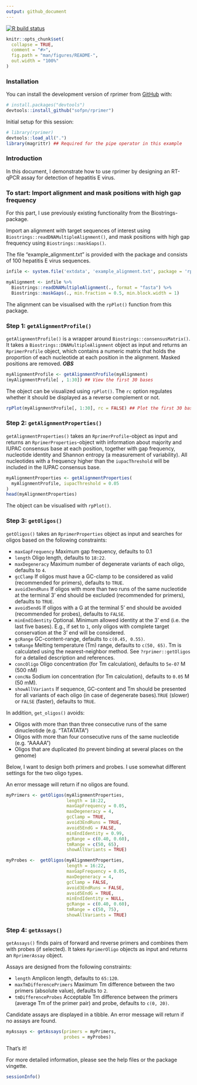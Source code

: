 ```yaml
---
output: github_document
---
```


<!-- README.md is generated from README.Rmd. Please edit that file -->

  <!-- badges: start -->
  [![R build status](https://github.com/sofpn/rprimer/workflows/R-CMD-check/badge.svg)](https://github.com/sofpn/rprimer/actions)
  <!-- badges: end -->

```r
knitr::opts_chunk$set(
  collapse = TRUE,
  comment = "#>",
  fig.path = "man/figures/README-",
  out.width = "100%"
)
```

### Installation

You can install the development version of rprimer 
from [GitHub](https://github.com/) with:

  ``` r
# install.packages("devtools")
devtools::install_github("sofpn/rprimer")
```
Initial setup for this session: 

``` r
# library(rprimer)
devtools::load_all(".")
library(magrittr) ## Required for the pipe operator in this example
```

### Introduction 

In this document, I demonstrate how to use rprimer by designing an RT-qPCR assay 
for detection of hepatitis E virus. 

### To start: Import alignment and mask positions with high gap frequency

For this part, I use previously existing functionality from the Biostrings-package. 

Import an alignment with target sequences of interest using 
`Biostrings::readDNAMultipleAlignment()`, and mask positions with high gap frequency
using `Biostrings::maskGaps()`.

The file "example_alignment.txt" is provided with the package and consists of 100
hepatitis E virus sequences. 

```r
infile <- system.file('extdata', 'example_alignment.txt', package = 'rprimer')

myAlignment <- infile %>%
  Biostrings::readDNAMultipleAlignment(., format = "fasta") %>%
  Biostrings::maskGaps(., min.fraction = 0.5, min.block.width = 1)
```

The alignment can be visualised with the `rpPlot()` function from this package.

### Step 1: `getAlignmentProfile()` 

`getAlignmentProfile()` is a wrapper around `Biostrings::consensusMatrix()`. 
It takes a `Biostrings::DNAMultipleAlignment` object as input and returns 
an `RprimerProfile` object, which contains a numeric matrix that 
holds the proportion of each nucleotide at each position in the alignment. 
Masked positions are removed. ***OBS*** 

```r
myAlignmentProfile <- getAlignmentProfile(myAlignment)
(myAlignmentProfile[ , 1:30]) ## View the first 30 bases 
```

The object can be visualized using `rpPlot()`. 
The `rc` option regulates whether it
should be displayed as a reverse complement or not. 

```r
rpPlot(myAlignmentProfile[, 1:30], rc = FALSE) ## Plot the first 30 bases 
```

### Step 2: `getAlignmentProperties()`

`getAlignmentProperties()` takes an `RprimerProfile`-object as input and 
returns an `RprimerProperties`-object with information about majority and IUPAC
consensus base at each position, together with gap frequency, 
nucleotide identity and Shannon entropy (a measurement of variability). All 
nucleotides with a frequency higher than the `iupacThreshold` will be 
included in the IUPAC consensus base. 

```r
myAlignmentProperties <- getAlignmentProperties(
  myAlignmentProfile, iupacThreshold = 0.05 
)
head(myAlignmentProperties)
```
The object can be visualised with `rpPlot()`. 

### Step 3: `getOligos()`

`getOligos()` takes an `RprimerProperties` object as input and searches 
for oligos based on the following constraints: 

* `maxGapFrequency` Maximum gap frequency, defaults to 0.1 
* `length` Oligo length, defaults to `18:22`.
* `maxDegeneracy` Maximum number of degenerate variants of each oligo, 
defaults to `4`. 
* `gcClamp` If oligos must have a GC-clamp to be considered as valid
(recommended for primers), defaults to `TRUE`. 
* `avoid3endRuns` If oligos with more than two runs of the same nucleotide at 
the terminal 3' end should be excluded (recommended for primers), 
defaults to `TRUE`.
* `avoid5endG` If oligos with a G at the terminal 5' end should be avoided 
(recommended for probes), defaults to `FALSE`.
* `minEndIdentity` Optional. Minimum allowed identity at the 3' end 
(i.e. the last five bases). E.g., if set to `1`, only oligos with complete 
target conservation at the 3' end will be considered.
* `gcRange` GC-content-range, defaults to `c(0.45, 0.55)`.
* `tmRange` Melting temperature (Tm) range, defaults to `c(50, 65)`. 
Tm is calculated using the nearest-neighbor method. See `?rprimer::getOligos` 
for a detailed description and references.
* `concOligo` Oligo concentration (for Tm calculation), 
defaults to `5e-07` M (500 nM)
* `concNa` Sodium ion concentration (for Tm calculation), 
defaults to `0.05` M (50 mM).
* `showAllVariants` If sequence, GC-content and Tm should be presented for 
all variants of each oligo (in case of degenerate bases).`TRUE`
(slower) or `FALSE` (faster), defaults to `TRUE`. 

In addition, `get_oligos()` avoids:

* Oligos with more than than three consecutive runs of the same dinucleotide 
(e.g. "TATATATA")
* Oligos with more than four consecutive runs of the same nucleotide 
(e.g. "AAAAA")
* Oligos that are duplicated (to prevent binding at several places on the genome)

Below, I want to design both primers and probes. I use somewhat different 
settings for the two oligo types.

An error message will return if no oligos are found. 

``` r
myPrimers <- getOligos(myAlignmentProperties,
                       length = 18:22,
                       maxGapFrequency = 0.05,
                       maxDegeneracy = 4,
                       gcClamp = TRUE,
                       avoid3EndRuns = TRUE,
                       avoid5EndG = FALSE,
                       minEndIdentity = 0.99,
                       gcRange = c(0.40, 0.60),
                       tmRange = c(50, 65),
                       showAllVariants = TRUE)

myProbes <-  getOligos(myAlignmentProperties,
                       length = 16:22,
                       maxGapFrequency = 0.05,
                       maxDegeneracy = 4,
                       gcClamp = FALSE,
                       avoid3EndRuns = FALSE,
                       avoid5EndG = TRUE,
                       minEndIdentity = NULL,
                       gcRange = c(0.40, 0.60),
                       tmRange = c(50, 75),
                       showAllVariants = TRUE)
```

### Step 4: `getAssays()`
`getAssays()` finds pairs of forward and reverse primers and combines them with
probes (if selected). It takes `RprimerOligo` objects as input and returns an
`RprimerAssay` object. 

Assays are designed from the following constraints: 

  * `length` Amplicon length, defaults to `65:120`.
  * `maxTmDifferencePrimers` Maximum Tm difference between the two primers 
  (absolute value), defaults to `2`.
  * `tmDifferenceProbes` Acceptable Tm difference between the primers 
  (average Tm of the primer pair) and probe, defaults to `c(0, 20)`.

Candidate assays are displayed in a tibble. 
An error message will return if no assays are found.

```r
myAssays <- getAssays(primers = myPrimers, 
                      probes = myProbes)
```

That's it!  

For more detailed information, please see the help files or the package vingette.

```r
sessionInfo()
```

